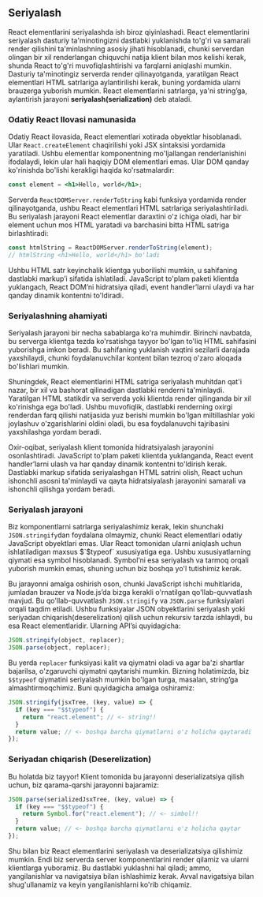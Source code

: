 ## Seriyalash

React elementlarini seriyalashda ish biroz qiyinlashadi. React elementlarini seriyalash dasturiy ta'minotingizni dastlabki yuklanishda to'g'ri va samarali render qilishini ta'minlashning asosiy jihati hisoblanadi, chunki serverdan olingan bir xil renderlangan chiquvchi natija klient bilan mos kelishi kerak, shunda React to'g'ri muvofiqlashtirishi va farqlarni aniqlashi mumkin. Dasturiy ta'minotingiz serverda render qilinayotganda, yaratilgan React elementlari HTML satrlariga aylantirilishi kerak, buning yordamida ularni brauzerga yuborish mumkin. React elementlarini satrlarga, ya'ni string’ga, aylantirish jarayoni **seriyalash(serialization)** deb ataladi.


### Odatiy React Ilovasi namunasida
Odatiy React ilovasida, React elementlari xotirada obyektlar hisoblanadi. Ular `React.createElement` chaqirilishi yoki JSX sintaksisi yordamida yaratiladi. Ushbu elementlar komponentning mo'ljallangan renderlanishini ifodalaydi, lekin ular hali haqiqiy DOM elementlari emas. Ular DOM qanday ko'rinishda bo'lishi kerakligi haqida ko'rsatmalardir:
``` jsx copy
const element = <h1>Hello, world</h1>;
```

Serverda `ReactDOMServer.renderToString` kabi funksiya yordamida render qilinayotganda, ushbu React elementlari HTML satrlariga seriyalashtiriladi. Bu seriyalash jarayoni React elementlar daraxtini o'z ichiga oladi, har bir element uchun mos HTML yaratadi va barchasini bitta HTML satriga birlashtiradi:
``` jsx copy
const htmlString = ReactDOMServer.renderToString(element);
// htmlString <h1>Hello, world</h1> bo'ladi
```

Ushbu HTML satr keyinchalik klientga yuborilishi mumkin, u sahifaning dastlabki markup’i sifatida ishlatiladi. JavaScript to'plam paketi klientda yuklangach, React DOM’ni hidratsiya qiladi, event handler’larni ulaydi va har qanday dinamik kontentni to'ldiradi.


### Seriyalashning ahamiyati
Seriyalash jarayoni bir necha sabablarga ko'ra muhimdir. Birinchi navbatda, bu serverga klientga tezda ko'rsatishga tayyor bo'lgan to'liq HTML sahifasini yuborishga imkon beradi. Bu sahifaning yuklanish vaqtini sezilarli darajada yaxshilaydi, chunki foydalanuvchilar kontent bilan tezroq o'zaro aloqada bo'lishlari mumkin.

Shuningdek, React elementlarini HTML satriga seriyalash muhitdan qat'i nazar, bir xil va bashorat qilinadigan dastlabki renderni ta'minlaydi. Yaratilgan HTML statikdir va serverda yoki klientda render qilinganda bir xil ko'rinishga ega bo'ladi. Ushbu muvofiqlik, dastlabki renderning oxirgi renderdan farq qilishi natijasida yuz berishi mumkin bo'lgan miltillashlar yoki joylashuv o'zgarishlarini oldini oladi, bu esa foydalanuvchi tajribasini yaxshilashga yordam beradi.

Oxir-oqibat, seriyalash klient tomonida hidratsiyalash jarayonini osonlashtiradi. JavaScript to'plam paketi klientda yuklanganda, React event handler’larni ulash va har qanday dinamik kontentni to'ldirish kerak. Dastlabki markup sifatida seriyalashgan HTML satrini olish, React uchun ishonchli asosni ta'minlaydi va qayta hidratsiyalash jarayonini samarali va ishonchli qilishga yordam beradi.


### Seriyalash jarayoni
Biz komponentlarni satrlarga seriyalashimiz kerak, lekin shunchaki `JSON.stringify`dan foydalana olmaymiz, chunki React elementlari odatiy JavaScript obyektlari emas. Ular React tomonidan ularni aniqlash uchun ishlatiladigan maxsus $`$typeof` xususiyatiga ega. Ushbu xususiyatlarning qiymati esa symbol hisoblanadi. Symbol’ni esa seriyalash va tarmoq orqali yuborish mumkin emas, shuning uchun biz boshqa yo'l tutishimiz kerak.

Bu jarayonni amalga oshirish oson, chunki JavaScript ishchi muhitlarida, jumladan brauzer va Node.js’da bizga kerakli o'rnatilgan qo'llab-quvvatlash mavjud. Bu qo'llab-quvvatlash `JSON.stringify` va `JSON.parse` funksiyalari orqali taqdim etiladi. Ushbu funksiyalar JSON obyektlarini seriyalash yoki seriyadan chiqarish(deserelization) qilish uchun rekursiv tarzda ishlaydi, bu esa React elementlaridir. Ularning API’si quyidagicha:
``` js copy
JSON.stringify(object, replacer);
JSON.parse(object, replacer);
```

Bu yerda `replacer` funksiyasi kalit va qiymatni oladi va agar ba'zi shartlar bajarilsa, o'zgaruvchi qiymatni qaytarishi mumkin. Bizning holatimizda, biz `$$typeof` qiymatini seriyalash mumkin bo'lgan turga, masalan, string’ga almashtirmoqchimiz. Buni quyidagicha amalga oshiramiz:
``` js copy
JSON.stringify(jsxTree, (key, value) => {
  if (key === "$$typeof") {
    return "react.element"; // <- string!!
  }
  return value; // <- boshqa barcha qiymatlarni o'z holicha qaytaradi
});
```


### Seriyadan chiqarish (Deserelization)
Bu holatda biz tayyor! Klient tomonida bu jarayonni deserializatsiya qilish uchun, biz qarama-qarshi jarayonni bajaramiz:
``` js copy
JSON.parse(serializedJsxTree, (key, value) => {
  if (key === "$$typeof") {
    return Symbol.for("react.element"); // <- simbol!!
  }
  return value; // <- boshqa barcha qiymatlarni o'z holicha qaytar
});
```

Shu bilan biz React elementlarini seriyalash va deserializatsiya qilishimiz mumkin. Endi biz serverda server komponentlarini render qilamiz va ularni klientlarga yuboramiz. Bu dastlabki yuklashni hal qiladi; ammo, yangilanishlar va navigatsiya bilan ishlashimiz kerak. Avval navigatsiya bilan shug'ullanamiz va keyin yangilanishlarni ko'rib chiqamiz.
